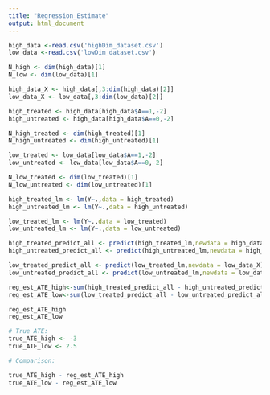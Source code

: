 ```yaml
---
title: "Regression_Estimate"
output: html_document
---
```



```r
high_data <-read.csv('highDim_dataset.csv')
low_data <-read.csv('lowDim_dataset.csv')

N_high <- dim(high_data)[1]
N_low <- dim(low_data)[1]

high_data_X <- high_data[,3:dim(high_data)[2]]
low_data_X <- low_data[,3:dim(low_data)[2]]

high_treated <- high_data[high_data$A==1,-2]
high_untreated <- high_data[high_data$A==0,-2]

N_high_treated <- dim(high_treated)[1]
N_high_untreated <- dim(high_untreated)[1]

low_treated <- low_data[low_data$A==1,-2]
low_untreated <- low_data[low_data$A==0,-2]

N_low_treated <- dim(low_treated)[1]
N_low_untreated <- dim(low_untreated)[1]
```

```r
high_treated_lm <- lm(Y~.,data = high_treated)
high_untreated_lm <- lm(Y~.,data = high_untreated)

low_treated_lm <- lm(Y~.,data = low_treated)
low_untreated_lm <- lm(Y~.,data = low_untreated)
```


```r
high_treated_predict_all <- predict(high_treated_lm,newdata = high_data_X)
high_untreated_predict_all <- predict(high_untreated_lm,newdata = high_data_X)

low_treated_predict_all <- predict(low_treated_lm,newdata = low_data_X)
low_untreated_predict_all <- predict(low_untreated_lm,newdata = low_data_X)
```


```r
reg_est_ATE_high<-sum(high_treated_predict_all - high_untreated_predict_all)/N_high
reg_est_ATE_low<-sum(low_treated_predict_all - low_untreated_predict_all)/N_low
```

```r
reg_est_ATE_high
reg_est_ATE_low
```
```r
# True ATE:
true_ATE_high <- -3
true_ATE_low <- 2.5

# Comparison:

true_ATE_high - reg_est_ATE_high 
true_ATE_low - reg_est_ATE_low 

```
